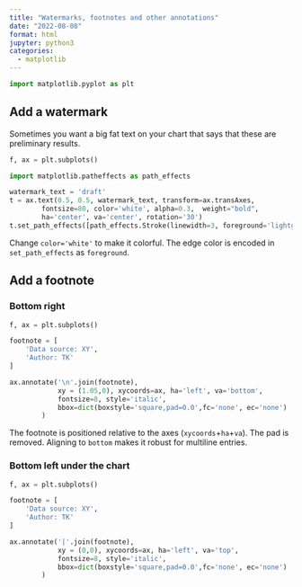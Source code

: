 ```yaml
---
title: "Watermarks, footnotes and other annotations"
date: "2022-08-08"
format: html
jupyter: python3
categories:
  - matplotlib
---
```


```python
import matplotlib.pyplot as plt 
```

## Add a watermark 

Sometimes you want a big fat text on your chart that says that these are preliminary results. 

```python

f, ax = plt.subplots()

import matplotlib.patheffects as path_effects

watermark_text = 'draft'
t = ax.text(0.5, 0.5, watermark_text, transform=ax.transAxes,
        fontsize=80, color='white', alpha=0.3,  weight="bold", 
        ha='center', va='center', rotation='30')
t.set_path_effects([path_effects.Stroke(linewidth=3, foreground='lightgray')])
```

Change `color='white'` to make it colorful. The edge color is encoded in `set_path_effects` as `foreground`. 


## Add a footnote 

### Bottom right 

```python

f, ax = plt.subplots()

footnote = [
    'Data source: XY',
    'Author: TK'
]

ax.annotate('\n'.join(footnote), 
            xy = (1.05,0), xycoords=ax, ha='left', va='bottom',
            fontsize=8, style='italic', 
            bbox=dict(boxstyle='square,pad=0.0',fc='none', ec='none')
        )
```

The footnote is positioned relative to the axes (`xycoords`+`ha`+`va`). The pad is removed. Aligning to `bottom` makes it robust for multiline entries. 


### Bottom left under the chart 

```python

f, ax = plt.subplots()

footnote = [
    'Data source: XY',
    'Author: TK'
]

ax.annotate('|'.join(footnote), 
            xy = (0,0), xycoords=ax, ha='left', va='top',
            fontsize=8, style='italic', 
            bbox=dict(boxstyle='square,pad=0.0',fc='none', ec='none')
        )
```

